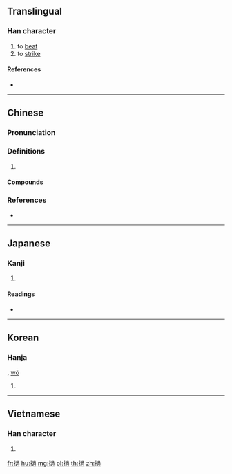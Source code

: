 {{also|挝}}
==Translingual==

===Han character===
{{Han char|rn=64|rad=手|as=13|sn=16|four=57032|canj=QYBB,XQYBB|ids=⿰扌過}}

# to [[beat]]
# to [[strike]]

====References====
* {{Han ref|kx=0457.230|dkj=12778|dj=0806.060|hdz=31947.030|uh=64BE|ud=25790|bh=BEE2|bd=48866}}

----

==Chinese==
{{zh-forms|s=挝}}

===Pronunciation===
{{zh-pron
|m=撾
|c=zaa1,gwo1,wo1
|cat=
}}

===Definitions===
{{zh-hanzi}}

# {{rfdef|zh}}

====Compounds====
{{zh-der|心癢難撾|摑打撾揉|撩東撾西|撾人|撾婦翁|撾子兒|撾撓|撾耳揉腮|撾耳撓腮|漁陽摻撾|老撾|鞭撾|飛撾}}

===References===
* {{R:yue:Hanzi}}

----

==Japanese==

===Kanji===
{{ja-kanji|grade=|rs=手13}}

# {{defn|lang=ja|sort=手13}}

====Readings====
* {{ja-readings|on=[[た]] (ta), [[て]] (te), [[か]] (ka)|kun=[[うつ]] (utsu)}}

----

==Korean==

===Hanja===
{{ko-hanja|hangeul=과|eumhun=|rv=gwa|mr=kwa|y=kwa}}, [[wō]]

# {{defn|lang=ko|sort=手13}}

----

==Vietnamese==

===Han character===
{{vi-hantu|[[quờ]], [[qua]], [[quơ]], [[quớ]]|rs=手13}}

# {{defn|lang=vi|sort=手13}}

[[fr:撾]]
[[hu:撾]]
[[mg:撾]]
[[pl:撾]]
[[th:撾]]
[[zh:撾]]